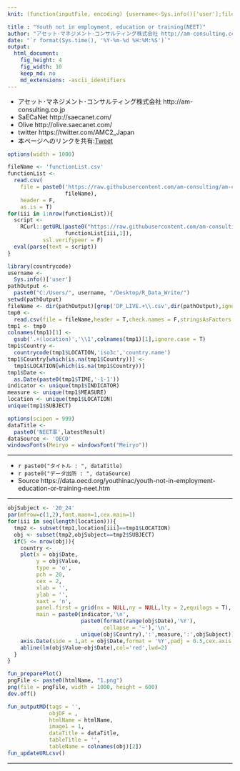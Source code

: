 ```yaml
---
knit: (function(inputFile, encoding) {username<-Sys.info()['user'];fileName<-'defaultPath.csv';pathToFile <-paste0('C:/Users/', username,'/Desktop/pathToCSV/');setwd(pathToFile);buf0<-read.csv(fileName,header = F,skip = 0,stringsAsFactor = F,check.names = F,fileEncoding = 'utf-8');timeStamp<-format(Sys.time(),'%Y%m%d%H%M%S');htmlName<-'NEET';rmarkdown::render(inputFile, encoding = encoding, output_file = paste0('C:/Users/',username,buf0[2,1],'charts/','am-consulting.co.jp-',htmlName,'.html')) })

title : "Youth not in employment, education or training(NEET)"
author: "アセット･マネジメント･コンサルティング株式会社 http://am-consulting.co.jp"
date: "`r format(Sys.time(), '%Y-%m-%d %H:%M:%S')`"
output: 
  html_document:
    fig_height: 4
    fig_width: 10
    keep_md: no
    md_extensions: -ascii_identifiers 
---
```

<link href="http://knowledgevault.saecanet.com/components/rmarkdown-html.css" rel="stylesheet">
<style>.main-container {max-width : 1000px;}</style>
<script src="http://knowledgevault.saecanet.com/components/JavascriptCode.js"></script>

- アセット･マネジメント･コンサルティング株式会社 http://am-consulting.co.jp
- SaECaNet http://saecanet.com/
- Olive http://olive.saecanet.com/
- twitter https://twitter.com/AMC2_Japan
- 本ページへのリンクを共有:<a href="https://twitter.com/share" class="twitter-share-button" data-via="AMC2_Japan" data-size="large">Tweet</a> <script>!function(d,s,id){var js,fjs=d.getElementsByTagName(s)[0],p=/^http:/.test(d.location)?'http':'https';if(!d.getElementById(id)){js=d.createElement(s);js.id=id;js.src=p+'://platform.twitter.com/widgets.js';fjs.parentNode.insertBefore(js,fjs);}}(document, 'script', 'twitter-wjs');</script>

```r
options(width = 1000)
```

```r
fileName <- 'functionList.csv'
functionList <-
  read.csv(
    file = paste0('https://raw.githubusercontent.com/am-consulting/am-consulting.github.io/master/csv/',
                  fileName),
    header = F,
    as.is = T)
for(iii in 1:nrow(functionList)){
  script <- 
    RCurl::getURL(paste0("https://raw.githubusercontent.com/am-consulting/am-consulting.github.io/master/", 
                  functionList[iii,1]),
           ssl.verifypeer = F)
  eval(parse(text = script))
}
```

```r
library(countrycode)
username <- 
  Sys.info()['user']
pathOutput <- 
  paste0("C:/Users/", username, "/Desktop/R_Data_Write/")
setwd(pathOutput)
fileName <- dir(pathOutput)[grep('DP_LIVE.+\\.csv',dir(pathOutput),ignore.case = T)]
tmp0 <-
  read.csv(file = fileName,header = T,check.names = F,stringsAsFactors = F)
tmp1 <- tmp0
colnames(tmp1)[1] <- 
  gsub('.+(location)','\\1',colnames(tmp1)[1],ignore.case = T)
tmp1$Country <- 
  countrycode(tmp1$LOCATION,'iso3c','country.name')
tmp1$Country[which(is.na(tmp1$Country))] <- 
  tmp1$LOCATION[which(is.na(tmp1$Country))]
tmp1$Date <- 
  as.Date(paste0(tmp1$TIME,'-1-1'))
indicator <- unique(tmp1$INDICATOR)
measure <- unique(tmp1$MEASURE)
location <- unique(tmp1$LOCATION)
unique(tmp1$SUBJECT)
```

```r
options(scipen = 999)
dataTitle <- 
  paste0('NEET率',latestResult)
dataSource <- 'OECD'
windowsFonts(Meiryo = windowsFont("Meiryo"))
```

***

- `r paste0("タイトル : ", dataTitle)`
- `r paste0("データ出所 : ", dataSource)`
- Source https://data.oecd.org/youthinac/youth-not-in-employment-education-or-training-neet.htm

***

```r
objSubject <- '20_24'
par(mfrow=c(1,2),font.maon=1,cex.main=1)
for(iii in seq(length(location))){
  tmp2 <- subset(tmp1,location[iii]==tmp1$LOCATION)
  obj <- subset(tmp2,objSubject==tmp2$SUBJECT)
  if(5 <= nrow(obj)){
    country <- 
    plot(x = obj$Date,
         y = obj$Value,
         type = 'o',
         pch = 20,
         cex = 2,
         xlab = '',
         ylab = '',
         xaxt = 'n',
         panel.first = grid(nx = NULL,ny = NULL,lty = 2,equilogs = T),
         main = paste0(indicator,'\n',
                       paste0(format(range(obj$Date),'%Y'),
                              collapse = '~'),'\n',
                       unique(obj$Country),':',measure,':',objSubject))
    axis.Date(side = 1,at = obj$Date,format = '%Y',padj = 0.5,cex.axis = 1,las=2)
    abline(lm(obj$Value~obj$Date),col='red',lwd=2)
  }
}
```

```r
fun_preparePlot()
pngFile <- paste0(htmlName, "1.png")
png(file = pngFile, width = 1000, height = 600)
dev.off()
```

```r
fun_outputMD(tags = '',
             objDF = ,
             htmlName = htmlName,
             image1 = 1,
             dataTitle = dataTitle,
             tableTitle = '',
             tableName = colnames(obj)[2])
fun_updateURLcsv()
```

***

<script>MakeNegative()</script>
<script>
  (function(i,s,o,g,r,a,m){i['GoogleAnalyticsObject']=r;i[r]=i[r]||function(){
  (i[r].q=i[r].q||[]).push(arguments)},i[r].l=1*new Date();a=s.createElement(o),
  m=s.getElementsByTagName(o)[0];a.async=1;a.src=g;m.parentNode.insertBefore(a,m)
  })(window,document,'script','https://www.google-analytics.com/analytics.js','ga');

  ga('create', 'UA-3077339-5', 'auto');
  ga('send', 'pageview');

</script>
